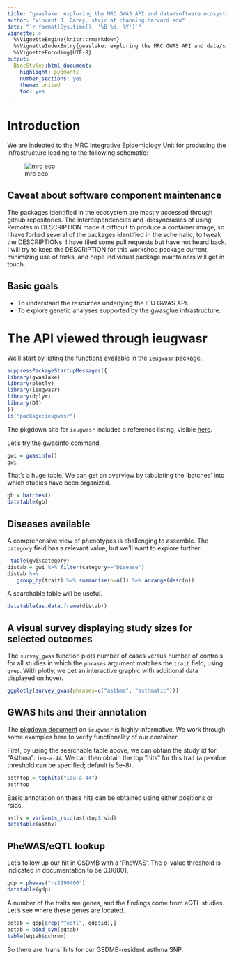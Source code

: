 ```yaml
---
title: "gwaslake: exploring the MRC GWAS API and data/software ecosystem with Bioconductor"
author: "Vincent J. Carey, stvjc at channing.harvard.edu"
date: "`r format(Sys.time(), '%B %d, %Y')`"
vignette: >
  %\VignetteEngine{knitr::rmarkdown}
  %\VignetteIndexEntry{gwaslake: exploring the MRC GWAS API and data/software ecosystem with Bioconductor}
  %\VignetteEncoding{UTF-8}
output:
  BiocStyle::html_document:
    highlight: pygments
    number_sections: yes
    theme: united
    toc: yes
---
```


# Introduction

We are indebted to the MRC Integrative Epidemiology Unit for
producing the infrastructure leading to the following schematic:

![mrc eco](mrcieuglue.png)

## Caveat about software component maintenance

The packages identified in the ecosystem are mostly
accessed through github repositories.  The interdependencies
and idiosyncrasies of using Remotes in DESCRIPTION made it
difficult to produce a container image, so I have forked several
of the packages identified in the schematic, to tweak the
DESCRIPTIONs.  I have filed some pull requests but have not
heard back.  I will try to keep the DESCRIPTION for this workshop
package current, minimizing use of forks, and hope individual
package maintainers will get in touch.

## Basic goals

- To understand the resources underlying the IEU GWAS API.
- To explore genetic analyses supported by the gwasglue
infrastructure.

# The API viewed through ieugwasr

We'll start by listing the functions available in the `ieugwasr` package.

```r
suppressPackageStartupMessages({
library(gwaslake)
library(plotly)
library(ieugwasr)
library(dplyr)
library(DT)
})
ls("package:ieugwasr")
```

The pkgdown site for `ieugwasr` includes a reference listing, visible [here](https://mrcieu.github.io/ieugwasr/reference/index.html).

Let's try the gwasinfo command.  

```r
gwi = gwasinfo()
gwi
```

That's a huge table.  We can get an overview by tabulating the 'batches' into which
studies have been organized.

```r
gb = batches()
datatable(gb)
```


## Diseases available

A comprehensive view of phenotypes is challenging to assemble.
The `category` field has a relevant value, but we'll want to explore
further.
```r
 table(gwi$category)
distab = gwi %>% filter(category=="Disease")
distab %>% 
   group_by(trait) %>% summarise(n=n()) %>% arrange(desc(n))
```

A searchable table will be useful.
```r
datatable(as.data.frame(distab))
```

## A visual survey displaying study sizes for selected outcomes

The `survey_gwas` function plots number of cases versus number
of controls for all studies in which the `phrases` argument
matches the `trait` field, using `grep`.
With plotly,
we get an interactive graphic with additional data displayed on hover.
```r
ggplotly(survey_gwas(phrases=c("asthma", "asthmatic")))
```

## GWAS hits and their annotation

The [pkgdown document](https://mrcieu.github.io/ieugwasr/articles/guide.html) 
on `ieugwasr` is highly informative.  We work through some examples here
to verify functionality of our container.

First, by using the searchable table above, we can obtain the study
id for "Asthma": `ieu-a-44`.  We can then obtain the top "hits" for
this trait (a p-value threshold can be specified; default is 5e-8).
```r
asthtop = tophits("ieu-a-44")
asthtop
```
Basic annotation on these hits can be obtained using
either positions or rsids.
```r
asthv = variants_rsid(asthtop$rsid)
datatable(asthv)
```

## PheWAS/eQTL lookup

Let's follow up our hit in GSDMB with a 'PheWAS'.
The p-value threshold is indicated in documentation to be 0.00001.

```r
gdp = phewas("rs2290400")
datatable(gdp)
```

A number of the traits are genes, and the findings come from
eQTL studies.  Let's see where these genes are located.

```r
eqtab = gdp[grep("^eqtl", gdp$id),]
eqtab = bind_sym(eqtab)
table(eqtab$gchrom)
```

So there are 'trans' hits for our GSDMB-resident asthma SNP.


